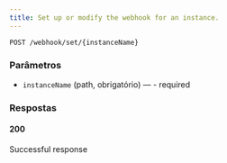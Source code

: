 ```yaml
---
title: Set up or modify the webhook for an instance.
---
```


```http
POST /webhook/set/{instanceName}
```



### Parâmetros

- `instanceName` (path, obrigatório) — - required

### Respostas
#### 200
Successful response

